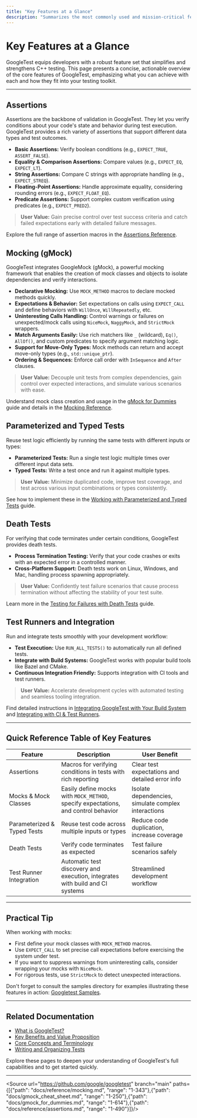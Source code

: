 ```yaml
---
title: "Key Features at a Glance"
description: "Summarizes the most commonly used and mission-critical features in a concise table or bulleted format: assertions, mocks, parameterized and typed tests, death tests, test runners, and integration options. Provides actionable, brief descriptions for each, mapping to relevant documentation and core files for exploration."
---
```


# Key Features at a Glance

GoogleTest equips developers with a robust feature set that simplifies and strengthens C++ testing. This page presents a concise, actionable overview of the core features of GoogleTest, emphasizing what you can achieve with each and how they fit into your testing toolkit.

---

## Assertions

Assertions are the backbone of validation in GoogleTest. They let you verify conditions about your code's state and behavior during test execution. GoogleTest provides a rich variety of assertions that support different data types and test outcomes.

- **Basic Assertions:** Verify boolean conditions (e.g., `EXPECT_TRUE`, `ASSERT_FALSE`).
- **Equality & Comparison Assertions:** Compare values (e.g., `EXPECT_EQ`, `EXPECT_LT`).
- **String Assertions:** Compare C strings with appropriate handling (e.g., `EXPECT_STREQ`).
- **Floating-Point Assertions:** Handle approximate equality, considering rounding errors (e.g., `EXPECT_FLOAT_EQ`).
- **Predicate Assertions:** Support complex custom verification using predicates (e.g., `EXPECT_PRED2`).

> **User Value:** Gain precise control over test success criteria and catch failed expectations early with detailed failure messages.

Explore the full range of assertion macros in the [Assertions Reference](/docs/reference/assertions.md).


## Mocking (gMock)

GoogleTest integrates GoogleMock (gMock), a powerful mocking framework that enables the creation of mock classes and objects to isolate dependencies and verify interactions.

- **Declarative Mocking:** Use `MOCK_METHOD` macros to declare mocked methods quickly.
- **Expectations & Behavior:** Set expectations on calls using `EXPECT_CALL` and define behaviors with `WillOnce`, `WillRepeatedly`, etc.
- **Uninteresting Calls Handling:** Control warnings or failures on unexpected/mock calls using `NiceMock`, `NaggyMock`, and `StrictMock` wrappers.
- **Match Arguments Easily:** Use rich matchers like `_` (wildcard), `Eq()`, `AllOf()`, and custom predicates to specify argument matching logic.
- **Support for Move-Only Types:** Mock methods can return and accept move-only types (e.g., `std::unique_ptr`).
- **Ordering & Sequences:** Enforce call order with `InSequence` and `After` clauses.

> **User Value:** Decouple unit tests from complex dependencies, gain control over expected interactions, and simulate various scenarios with ease.

Understand mock class creation and usage in the [gMock for Dummies](https://google.github.io/googletest/gmock_for_dummies.html) guide and details in the [Mocking Reference](/docs/reference/mocking.md).


## Parameterized and Typed Tests

Reuse test logic efficiently by running the same tests with different inputs or types:

- **Parameterized Tests:** Run a single test logic multiple times over different input data sets.
- **Typed Tests:** Write a test once and run it against multiple types.

> **User Value:** Minimize duplicated code, improve test coverage, and test across various input combinations or types consistently.

See how to implement these in the [Working with Parameterized and Typed Tests](/guides/advanced-testing-features/parameterized-tests) guide.


## Death Tests

For verifying that code terminates under certain conditions, GoogleTest provides death tests.

- **Process Termination Testing:** Verify that your code crashes or exits with an expected error in a controlled manner.
- **Cross-Platform Support:** Death tests work on Linux, Windows, and Mac, handling process spawning appropriately.

> **User Value:** Confidently test failure scenarios that cause process termination without affecting the stability of your test suite.

Learn more in the [Testing for Failures with Death Tests](/guides/advanced-testing-features/death-tests) guide.


## Test Runners and Integration

Run and integrate tests smoothly with your development workflow:

- **Test Execution:** Use `RUN_ALL_TESTS()` to automatically run all defined tests.
- **Integrate with Build Systems:** GoogleTest works with popular build tools like Bazel and CMake.
- **Continuous Integration Friendly:** Supports integration with CI tools and test runners.

> **User Value:** Accelerate development cycles with automated testing and seamless tooling integration.

Find detailed instructions in [Integrating GoogleTest with Your Build System](/guides/integration-and-best-practices/build-integration) and [Integrating with CI & Test Runners](/guides/integration-and-best-practices/ci-and-test-runner-integration).


---

## Quick Reference Table of Key Features

| Feature                       | Description                                                                                                  | User Benefit                                                                                 |
|-------------------------------|--------------------------------------------------------------------------------------------------------------|----------------------------------------------------------------------------------------------|
| Assertions                    | Macros for verifying conditions in tests with rich reporting                                                 | Clear test expectations and detailed error info                                             |
| Mocks & Mock Classes          | Easily define mocks with `MOCK_METHOD`, specify expectations, and control behavior                           | Isolate dependencies, simulate complex interactions                                         |
| Parameterized & Typed Tests   | Reuse test code across multiple inputs or types                                                            | Reduce code duplication, increase coverage                                                  |
| Death Tests                  | Verify code terminates as expected                                                                            | Test failure scenarios safely                                                               |
| Test Runner Integration       | Automatic test discovery and execution, integrates with build and CI systems                                  | Streamlined development workflow                                                            |


---

## Practical Tip

When working with mocks:

- First define your mock classes with `MOCK_METHOD` macros.
- Use `EXPECT_CALL` to set precise call expectations before exercising the system under test.
- If you want to suppress warnings from uninteresting calls, consider wrapping your mocks with `NiceMock`.
- For rigorous tests, use `StrictMock` to detect unexpected interactions.

Don't forget to consult the samples directory for examples illustrating these features in action: [Googletest Samples](https://github.com/google/googletest/tree/main/googletest/samples).


---

## Related Documentation

- [What is GoogleTest?](/overview/introduction-core-value/product-overview)
- [Key Benefits and Value Proposition](/overview/introduction-core-value/value-proposition-benefits)
- [Core Concepts and Terminology](/overview/architecture-core-features/core-concepts-terminology)
- [Writing and Organizing Tests](/guides/gtest-core-guides/writing-tests)

Explore these pages to deepen your understanding of GoogleTest's full capabilities and to get started quickly.


---

<Source url="https://github.com/google/googletest" branch="main" paths={[{"path": "docs/reference/mocking.md", "range": "1-343"},{"path": "docs/gmock_cheat_sheet.md", "range": "1-250"},{"path": "docs/gmock_for_dummies.md", "range": "1-614"},{"path": "docs/reference/assertions.md", "range": "1-490"}]}/>
